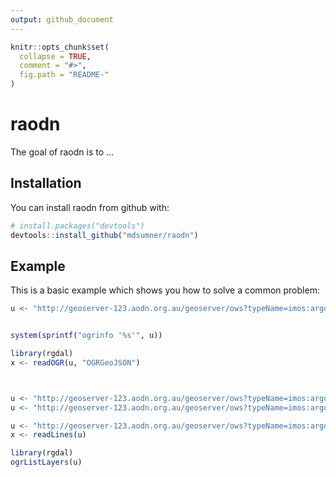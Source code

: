 ```yaml
---
output: github_document
---
```


<!-- README.md is generated from README.Rmd. Please edit that file -->

```r
knitr::opts_chunk$set(
  collapse = TRUE,
  comment = "#>",
  fig.path = "README-"
)
```

# raodn

The goal of raodn is to ...

## Installation

You can install raodn from github with:

```r
# install.packages("devtools")
devtools::install_github("mdsumner/raodn")
```

## Example

This is a basic example which shows you how to solve a common problem:

```r

u <- "http://geoserver-123.aodn.org.au/geoserver/ows?typeName=imos:argo_profile_data&SERVICE=WFS&outputFormat=JSON&REQUEST=GetFeature&VERSION=1.0.0&CQL_FILTER=INTERSECTS(position%2CPOLYGON((147.07397460938%20-44.989990234375%2C147.07397460938%20-43.891357421875%2C148.15063476563%20-43.891357421875%2C148.15063476563%20-44.989990234375%2C147.07397460938%20-44.989990234375)))%20AND%20oxygen_sensor%20%3D%20true"


system(sprintf("ogrinfo '%s'", u))

library(rgdal)
x <- readOGR(u, "OGRGeoJSON")



u <- "http://geoserver-123.aodn.org.au/geoserver/ows?typeName=imos:argo_profile_data&SERVICE=WFS&outputFormat=csv&REQUEST=GetFeature&VERSION=1.0.0"
u <- "http://geoserver-123.aodn.org.au/geoserver/ows?typeName=imos:argo_profile_data&SERVICE=WFS&outputFormat=csv&REQUEST=GetFeature&VERSION=1.0.0&CQL_FILTER=INTERSECTS(position%2CPOLYGON((147.07397460938%20-44.989990234375%2C147.07397460938%20-43.891357421875%2C148.15063476563%20-43.891357421875%2C148.15063476563%20-44.989990234375%2C147.07397460938%20-44.989990234375)))%20AND%20oxygen_sensor%20%3D%20true"

u <- "http://geoserver-123.aodn.org.au/geoserver/ows?typeName=imos:argo_profile_data&SERVICE=WFS&outputFormat=JSON&REQUEST=GetFeature&VERSION=1.0.0&CQL_FILTER=INTERSECTS(position%2CPOLYGON((147.07397460938%20-44.989990234375%2C147.07397460938%20-43.891357421875%2C148.15063476563%20-43.891357421875%2C148.15063476563%20-44.989990234375%2C147.07397460938%20-44.989990234375)))%20AND%20oxygen_sensor%20%3D%20true"
x <- readLines(u)

library(rgdal)
ogrListLayers(u)



```
